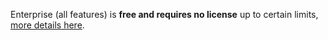 ---
---

Enterprise (all features) is **free and requires no license** up to certain limits, [more details here](https://docs.defguard.net/enterprise/license#enterprise-is-free-up-to-certain-limits).

